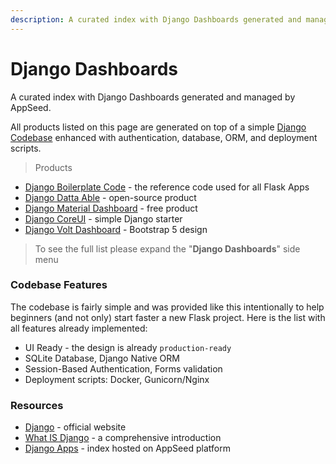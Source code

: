 ```yaml
---
description: A curated index with Django Dashboards generated and managed by AppSeed.
---
```


# Django Dashboards

<SubHeading>A curated index with Django Dashboards generated and managed by AppSeed.</SubHeading>

All products listed on this page are generated on top of a simple [Django Codebase](../../boilerplate-code/starters/django-dashboard.mdx) enhanced with authentication, database, ORM, and deployment scripts.

> Products

- [Django Boilerplate Code](../../boilerplate-code/starters/django-dashboard.mdx) - the reference code used for all Flask Apps
- [Django Datta Able](datta-able.mdx) - open-source product
- [Django Material Dashboard](material-dashboard.mdx) - free product
- [Django CoreUI](coreui.mdx) - simple Django starter
- [Django Volt Dashboard](volt.mdx) - Bootstrap 5 design

> To see the full list please expand the "**Django Dashboards**" side menu

### Codebase Features

The codebase is fairly simple and was provided like this intentionally to help beginners (and not only) start faster a new Flask project. Here is the list with all features already implemented:

- UI Ready - the design is already `production-ready`
- SQLite Database, Django Native ORM
- Session-Based Authentication, Forms validation
- Deployment scripts: Docker, Gunicorn/Nginx

### Resources

- [Django](https://www.djangoproject.com/) - official website
- [What IS Django](../../content/what-is/django.mdx) - a comprehensive introduction
- [Django Apps](https://appseed.us/django) - index hosted on AppSeed platform
